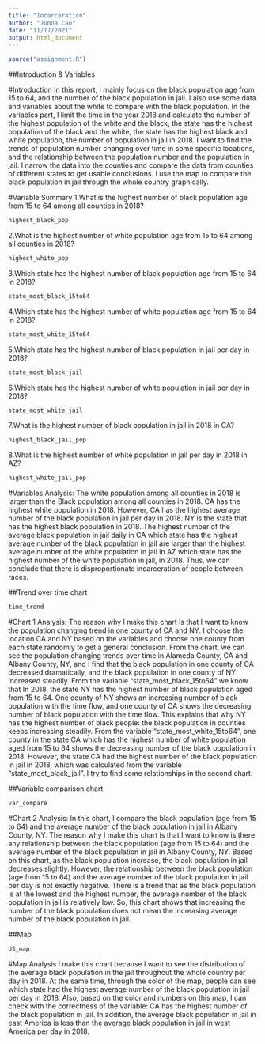 ```yaml
---
title: "Incarceration"
author: "Junna Cao"
date: "11/17/2021"
output: html_document
---
```


```r
source("assignment.R")
```

##Introduction & Variables

#Introduction
In this report, I mainly focus on the black population age from 15 to 64, and the number of the black population in jail. I also use some data and variables about the white to compare with the black population. In the variables part, I limit the time in the year 2018 and calculate the number of the highest population of the white and the black, the state has the highest population of the black and the white, the state has the highest black and white population, the number of population in jail in 2018. I want to find the trends of population number changing over time in some specific locations, and the relationship between the population number and the population in jail. I narrow the data into the counties and compare the data from counties of different states to get usable conclusions. I use the map to compare the black population in jail through the whole country graphically.

#Variable Summary
1.What is the highest number of black population age from 15 to 64 among all counties in 2018?
```r
highest_black_pop
```

2.What is the highest number of white population age from 15 to 64 among all counties in 2018?
```r
highest_white_pop
```

3.Which state has the highest number of black population age from 15 to 64 in 2018?
```r
state_most_black_15to64
```

4.Which state has the highest number of white population age from 15 to 64 in 2018?
```r
state_most_white_15to64
```

5.Which state has the highest number of black population in jail per day in 2018?
```r
state_most_black_jail
```

6.Which state has the highest number of white population in jail per day in 2018?
```r
state_most_white_jail
```

7.What is the highest number of black population in jail in 2018 in CA?
```r
highest_black_jail_pop
```

8.What is the highest number of white population in jail per day in 2018 in AZ?
```r
highest_white_jail_pop
```

#Variables Analysis: 
The white population among all counties in 2018 is larger than the Black population among all counties in 2018. CA has the highest white population in 2018. However, CA has the highest average number of the black population in jail per day in 2018. NY is the state that has the highest black population in 2018. The highest number of the average black population in jail daily in CA which state has the highest average number of the black population in jail are larger than the highest average number of the white population in jail in AZ which state has the highest number of the white population in jail, in 2018. Thus, we can conclude that there is disproportionate incarceration of people between races.




##Trend over time chart

```r
time_trend
```

#Chart 1 Analysis:
The reason why I make this chart is that I want to know the population changing trend in one county of CA and NY. I choose the location CA and NY based on the variables and choose one county from each state randomly to get a general conclusion. From the chart, we can see the population changing trends over time in Alameda County, CA and Albany County, NY, and I find that the black population in one county of CA decreased dramatically, and the black population in one county of NY increased steadily. From the variable "state_most_black_15to64" we know that In 2018, the state NY has the highest number of black population aged from 15 to 64. One county of NY shows an increasing number of black population with the time flow, and one county of CA shows the decreasing number of black population with the time flow. This explains that why NY has the highest number of black people: the black population in counties keeps increasing steadily. From the variable "state_most_white_15to64", one county in the state CA which has the highest number of white population aged from 15 to 64 shows the decreasing number of the black population in 2018. However, the state CA had the highest number of the black population in jail in 2018, which was calculated from the variable "state_most_black_jail". I try to find some relationships in the second chart.



##Variable comparison chart

```r
var_compare
```

#Chart 2 Analysis:
In this chart, I compare the black population (age from 15 to 64) and the average number of the black population in jail in Albany County, NY. The reason why I make this chart is that I want to know is there any relationship between the black population (age from 15 to 64) and the average number of the black population in jail in Albany County, NY. Based on this chart, as the black population increase, the black population in jail decreases slightly. However, the relationship between the black population (age from 15 to 64) and the average number of the black population in jail per day is not exactly negative. There is a trend that as the black population is at the lowest and the highest number, the average number of the black population in jail is relatively low. So, this chart shows that increasing the number of the black population does not mean the increasing average number of the black population in jail. 



##Map
```r
US_map
```

#Map Analysis
I make this chart because I want to see the distribution of the average black population in the jail throughout the whole country per day in 2018. At the same time, through the color of the map, people can see which state had the highest average number of the black population in jail per day in 2018. Also, based on the color and numbers on this map, I can check with the correctness of the variable: CA has the highest number of the black population in jail. In addition, the average black population in jail in east America is less than the average black population in jail in west America per day in 2018.